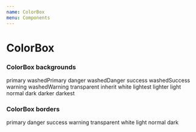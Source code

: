 ```yaml
---
name: ColorBox
menu: Components
---
```



# ColorBox

<Props of={ColorBox} />

### ColorBox backgrounds

<Playground>
  <ColorBox bgColor="primary">primary</ColorBox>
  <Spacer />
  <ColorBox bgColor="washedPrimary">washedPrimary</ColorBox>
  <Spacer />
  <ColorBox bgColor="danger">danger</ColorBox>
  <Spacer />
  <ColorBox bgColor="washedDanger">washedDanger</ColorBox>
  <Spacer />
  <ColorBox bgColor="success">success</ColorBox>
  <Spacer />
  <ColorBox bgColor="washedSuccess">washedSuccess</ColorBox>
  <Spacer />
  <ColorBox bgColor="warning">warning</ColorBox>
  <Spacer />
  <ColorBox bgColor="washedWarning">washedWarning</ColorBox>
  <Spacer />
  <ColorBox bgColor="transparent">transparent</ColorBox>
  <Spacer />
  <ColorBox bgColor="inherit">inherit</ColorBox>
  <Spacer />
  <ColorBox bgColor="white">white</ColorBox>
  <Spacer />
  <ColorBox bgColor="lightest">lightest</ColorBox>
  <Spacer />
  <ColorBox bgColor="lighter">lighter</ColorBox>
  <Spacer />
  <ColorBox bgColor="light">light</ColorBox>
  <Spacer />
  <ColorBox bgColor="normal">normal</ColorBox>
  <Spacer />
  <ColorBox bgColor="dark">dark</ColorBox>
  <Spacer />
  <ColorBox bgColor="darker">darker</ColorBox>
  <Spacer />
  <ColorBox bgColor="darkest">darkest</ColorBox>
</Playground>

### ColorBox borders

<Playground>
  <ColorBox className="border" borderColor="primary">
    primary
  </ColorBox>
  <Spacer />
  <ColorBox className="border" borderColor="danger">
    danger
  </ColorBox>
  <Spacer />
  <ColorBox className="border" borderColor="success">
    success
  </ColorBox>
  <Spacer />
  <ColorBox className="border" borderColor="warning">
    warning
  </ColorBox>
  <Spacer />
  <ColorBox className="border" borderColor="transparent">
    transparent
  </ColorBox>
  <Spacer />
  <ColorBox className="border" borderColor="white">
    white
  </ColorBox>
  <Spacer />
  <ColorBox className="border" borderColor="light">
    light
  </ColorBox>
  <Spacer />
  <ColorBox className="border" borderColor="normal">
    normal
  </ColorBox>
  <Spacer />
  <ColorBox className="border" borderColor="dark">
    dark
  </ColorBox>
</Playground>
